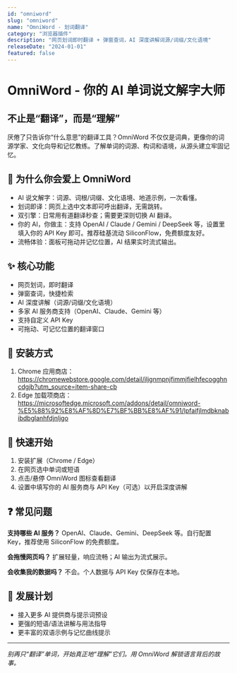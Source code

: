 ```yaml
---
id: "omniword"
slug: "omniword"
name: "OmniWord - 划词翻译"
category: "浏览器插件"
description: "网页划词即时翻译 + 弹窗查词，AI 深度讲解词源/词缀/文化语境"
releaseDate: "2024-01-01"
featured: false
---
```


# OmniWord - 你的 AI 单词说文解字大师

## 不止是“翻译”，而是“理解”
厌倦了只告诉你“什么意思”的翻译工具？OmniWord 不仅仅是词典，更像你的词源学家、文化向导和记忆教练。了解单词的词源、构词和语境，从源头建立牢固记忆。

## 🚀 为什么你会爱上 OmniWord
- AI 说文解字：词源、词根/词缀、文化语境、地道示例，一次看懂。
- 划词即译：网页上选中文本即可呼出翻译，无需跳转。
- 双引擎：日常用有道翻译秒查；需要更深则切换 AI 翻译。
- 你的 AI，你做主：支持 OpenAI / Claude / Gemini / DeepSeek 等，设置里填入你的 API Key 即可。推荐硅基流动 SiliconFlow，免费额度友好。
- 流畅体验：面板可拖动并记忆位置，AI 结果实时流式输出。

## ✨ 核心功能
- 网页划词，即时翻译
- 弹窗查词，快捷检索
- AI 深度讲解（词源/词缀/文化语境）
- 多家 AI 服务商支持（OpenAI、Claude、Gemini 等）
- 支持自定义 API Key
- 可拖动、可记忆位置的翻译窗口

## 🔧 安装方式
1. Chrome 应用商店：https://chromewebstore.google.com/detail/iljgnmpnjfimmjfielhfecogghncdgjb?utm_source=item-share-cb
2. Edge 加载项商店：https://microsoftedge.microsoft.com/addons/detail/omniword-%E5%88%92%E8%AF%8D%E7%BF%BB%E8%AF%91/lpfaifjlmdbknabibdbglanhfdjnljgo

## 🎯 快速开始
1. 安装扩展（Chrome / Edge）
2. 在网页选中单词或短语
3. 点击/悬停 OmniWord 图标查看翻译
4. 设置中填写你的 AI 服务商与 API Key（可选）以开启深度讲解

## ❓ 常见问题
**支持哪些 AI 服务？** OpenAI、Claude、Gemini、DeepSeek 等。自行配置 Key，推荐使用 SiliconFlow 的免费额度。

**会拖慢网页吗？** 扩展轻量，响应流畅；AI 输出为流式展示。

**会收集我的数据吗？** 不会。个人数据与 API Key 仅保存在本地。

## 🚀 发展计划
- 接入更多 AI 提供商与提示词预设
- 更强的短语/语法讲解与用法指导
- 更丰富的双语示例与记忆曲线提示

---

*别再只“翻译”单词，开始真正地“理解”它们。用 OmniWord 解锁语言背后的故事。*

